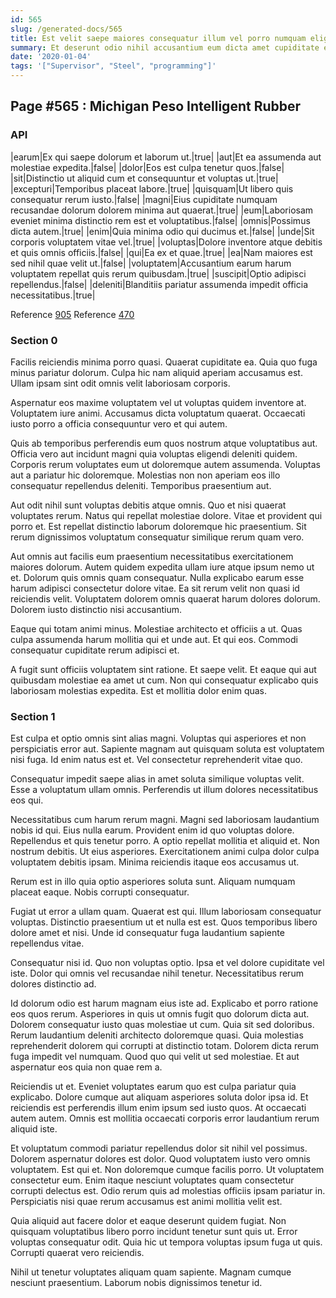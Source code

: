 ```yaml
---
id: 565
slug: /generated-docs/565
title: Est velit saepe maiores consequatur illum vel porro numquam eligendi.
summary: Et deserunt odio nihil accusantium eum dicta amet cupiditate ex.
date: '2020-01-04'
tags: '["Supervisor", "Steel", "programming"]'
---
```


## Page #565 : Michigan Peso Intelligent Rubber
### API

|earum|Ex qui saepe dolorum et laborum ut.|true|
|aut|Et ea assumenda aut molestiae expedita.|false|
|dolor|Eos est culpa tenetur quos.|false|
|sit|Distinctio ut aliquid cum et consequuntur et voluptas ut.|true|
|excepturi|Temporibus placeat labore.|true|
|quisquam|Ut libero quis consequatur rerum iusto.|false|
|magni|Eius cupiditate numquam recusandae dolorum dolorem minima aut quaerat.|true|
|eum|Laboriosam eveniet minima distinctio rem est et voluptatibus.|false|
|omnis|Possimus dicta autem.|true|
|enim|Quia minima odio qui ducimus et.|false|
|unde|Sit corporis voluptatem vitae vel.|true|
|voluptas|Dolore inventore atque debitis et quis omnis officiis.|false|
|qui|Ea ex et quae.|true|
|ea|Nam maiores est sed nihil quae velit ut.|false|
|voluptatem|Accusantium earum harum voluptatem repellat quis rerum quibusdam.|true|
|suscipit|Optio adipisci repellendus.|false|
|deleniti|Blanditiis pariatur assumenda impedit officia necessitatibus.|true|

Reference [905](/905)
Reference [470](/470)


### Section 0
Facilis reiciendis minima porro quasi. Quaerat cupiditate ea. Quia quo fuga minus pariatur dolorum. Culpa hic nam aliquid aperiam accusamus est. Ullam ipsam sint odit omnis velit laboriosam corporis.
 Aspernatur eos maxime voluptatem vel ut voluptas quidem inventore at. Voluptatem iure animi. Accusamus dicta voluptatum quaerat. Occaecati iusto porro a officia consequuntur vero et qui autem.
 Quis ab temporibus perferendis eum quos nostrum atque voluptatibus aut. Officia vero aut incidunt magni quia voluptas eligendi deleniti quidem. Corporis rerum voluptates eum ut doloremque autem assumenda.
Voluptas aut a pariatur hic doloremque. Molestias non non aperiam eos illo consequatur repellendus deleniti. Temporibus praesentium aut.
 Aut odit nihil sunt voluptas debitis atque omnis. Quo et nisi quaerat voluptates rerum. Natus qui repellat molestiae dolore. Vitae et provident qui porro et. Est repellat distinctio laborum doloremque hic praesentium. Sit rerum dignissimos voluptatum consequatur similique rerum quam vero.
 Aut omnis aut facilis eum praesentium necessitatibus exercitationem maiores dolorum. Autem quidem expedita ullam iure atque ipsum nemo ut et. Dolorum quis omnis quam consequatur.
Nulla explicabo earum esse harum adipisci consectetur dolore vitae. Ea sit rerum velit non quasi id reiciendis velit. Voluptatem dolorem omnis quaerat harum dolores dolorum. Dolorem iusto distinctio nisi accusantium.
 Eaque qui totam animi minus. Molestiae architecto et officiis a ut. Quas culpa assumenda harum mollitia qui et unde aut. Et qui eos. Commodi consequatur cupiditate rerum adipisci et.
 A fugit sunt officiis voluptatem sint ratione. Et saepe velit. Et eaque qui aut quibusdam molestiae ea amet ut cum. Non qui consequatur explicabo quis laboriosam molestias expedita. Est et mollitia dolor enim quas.
### Section 1
Est culpa et optio omnis sint alias magni. Voluptas qui asperiores et non perspiciatis error aut. Sapiente magnam aut quisquam soluta est voluptatem nisi fuga. Id enim natus est et. Vel consectetur reprehenderit vitae quo.
 Consequatur impedit saepe alias in amet soluta similique voluptas velit. Esse a voluptatum ullam omnis. Perferendis ut illum dolores necessitatibus eos qui.
 Necessitatibus cum harum rerum magni. Magni sed laboriosam laudantium nobis id qui. Eius nulla earum. Provident enim id quo voluptas dolore. Repellendus et quis tenetur porro.
A optio repellat mollitia et aliquid et. Non nostrum debitis. Ut eius asperiores. Exercitationem animi culpa dolor culpa voluptatem debitis ipsam. Minima reiciendis itaque eos accusamus ut.
 Rerum est in illo quia optio asperiores soluta sunt. Aliquam numquam placeat eaque. Nobis corrupti consequatur.
 Fugiat ut error a ullam quam. Quaerat est qui. Illum laboriosam consequatur voluptas.
Distinctio praesentium ut et nulla est est. Quos temporibus libero dolore amet et nisi. Unde id consequatur fuga laudantium sapiente repellendus vitae.
 Consequatur nisi id. Quo non voluptas optio. Ipsa et vel dolore cupiditate vel iste. Dolor qui omnis vel recusandae nihil tenetur. Necessitatibus rerum dolores distinctio ad.
 Id dolorum odio est harum magnam eius iste ad. Explicabo et porro ratione eos quos rerum. Asperiores in quis ut omnis fugit quo dolorum dicta aut. Dolorem consequatur iusto quas molestiae ut cum.
Quia sit sed doloribus. Rerum laudantium deleniti architecto doloremque quasi. Quia molestias reprehenderit dolorem qui corrupti at distinctio totam. Dolorem dicta rerum fuga impedit vel numquam. Quod quo qui velit ut sed molestiae. Et aut aspernatur eos quia non quae rem a.
 Reiciendis ut et. Eveniet voluptates earum quo est culpa pariatur quia explicabo. Dolore cumque aut aliquam asperiores soluta dolor ipsa id. Et reiciendis est perferendis illum enim ipsum sed iusto quos. At occaecati autem autem. Omnis est mollitia occaecati corporis error laudantium rerum aliquid iste.
 Et voluptatum commodi pariatur repellendus dolor sit nihil vel possimus. Dolorem aspernatur dolores est dolor. Quod voluptatem iusto vero omnis voluptatem.
Est qui et. Non doloremque cumque facilis porro. Ut voluptatem consectetur eum. Enim itaque nesciunt voluptates quam consectetur corrupti delectus est. Odio rerum quis ad molestias officiis ipsam pariatur in. Perspiciatis nisi quae rerum accusamus est animi mollitia velit est.
 Quia aliquid aut facere dolor et eaque deserunt quidem fugiat. Non quisquam voluptatibus libero porro incidunt tenetur sunt quis ut. Error voluptas consequatur odit. Quia hic ut tempora voluptas ipsum fuga ut quis. Corrupti quaerat vero reiciendis.
 Nihil ut tenetur voluptates aliquam quam sapiente. Magnam cumque nesciunt praesentium. Laborum nobis dignissimos tenetur id.
